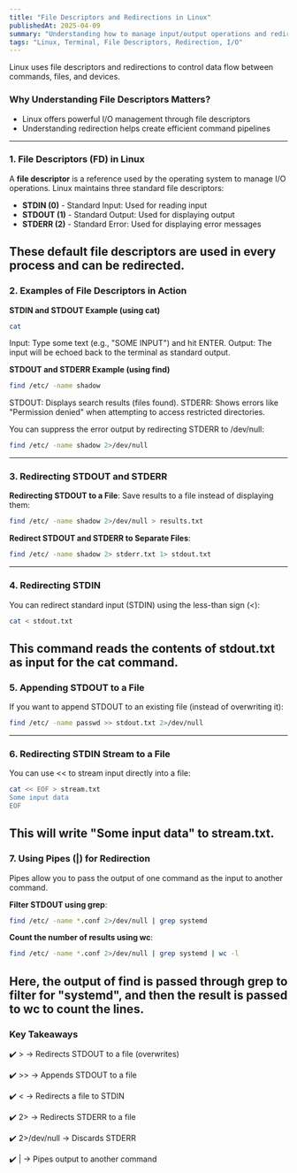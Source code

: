 ```yaml
---
title: "File Descriptors and Redirections in Linux"
publishedAt: 2025-04-09
summary: "Understanding how to manage input/output operations and redirection in Linux."
tags: "Linux, Terminal, File Descriptors, Redirection, I/O"
---
```



<Callout emoji="🔄">
  Linux uses file descriptors and redirections to control data flow between commands, files, and devices.
</Callout>

### Why Understanding File Descriptors Matters?

- Linux offers powerful I/O management through file descriptors
- Understanding redirection helps create efficient command pipelines
---

### 1. File Descriptors (FD) in Linux

A **file descriptor** is a reference used by the operating system to manage I/O operations.
Linux maintains three standard file descriptors:

- **STDIN (0)** - Standard Input: Used for reading input
- **STDOUT (1)** - Standard Output: Used for displaying output
- **STDERR (2)** - Standard Error: Used for displaying error messages

These default file descriptors are used in every process and can be redirected.
---

### 2. Examples of File Descriptors in Action

**STDIN and STDOUT Example (using cat)**

```bash
cat
```

Input: Type some text (e.g., "SOME INPUT") and hit ENTER.
Output: The input will be echoed back to the terminal as standard output.

**STDOUT and STDERR Example (using find)**

```bash
find /etc/ -name shadow
```

STDOUT: Displays search results (files found).
STDERR: Shows errors like "Permission denied" when attempting to access restricted directories.

You can suppress the error output by redirecting STDERR to /dev/null:

```bash
find /etc/ -name shadow 2>/dev/null
```
---

### 3. Redirecting STDOUT and STDERR

**Redirecting STDOUT to a File**: Save results to a file instead of displaying them:

```bash
find /etc/ -name shadow 2>/dev/null > results.txt
```

**Redirect STDOUT and STDERR to Separate Files**:

```bash
find /etc/ -name shadow 2> stderr.txt 1> stdout.txt
```
---

### 4. Redirecting STDIN

You can redirect standard input (STDIN) using the less-than sign (<):

```bash
cat < stdout.txt
```

This command reads the contents of stdout.txt as input for the cat command.
---

### 5. Appending STDOUT to a File

If you want to append STDOUT to an existing file (instead of overwriting it):

```bash
find /etc/ -name passwd >> stdout.txt 2>/dev/null
```
---

### 6. Redirecting STDIN Stream to a File

You can use << to stream input directly into a file:

```bash
cat << EOF > stream.txt
Some input data
EOF
```

This will write "Some input data" to stream.txt.
---

### 7. Using Pipes (|) for Redirection

Pipes allow you to pass the output of one command as the input to another command.

**Filter STDOUT using grep**:

```bash
find /etc/ -name *.conf 2>/dev/null | grep systemd
```

**Count the number of results using wc**:

```bash
find /etc/ -name *.conf 2>/dev/null | grep systemd | wc -l
```

Here, the output of find is passed through grep to filter for "systemd", and then the result is passed to wc to count the lines.
---

### Key Takeaways

✔️ > → Redirects STDOUT to a file (overwrites)

✔️ >> → Appends STDOUT to a file

✔️ < → Redirects a file to STDIN

✔️ 2> → Redirects STDERR to a file

✔️ 2>/dev/null → Discards STDERR 

✔️ | → Pipes output to another command